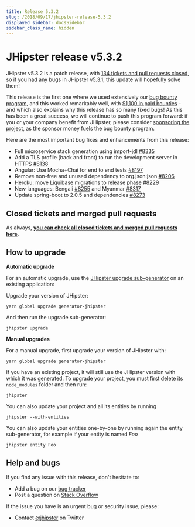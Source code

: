 ```yaml
---
title: Release 5.3.2
slug: /2018/09/17/jhipster-release-5.3.2
displayed_sidebar: docsSidebar
sidebar_class_name: hidden
---
```


JHipster release v5.3.2
==================

JHipster v5.3.2 is a patch release, with [134 tickets and pull requests closed](https://github.com/jhipster/generator-jhipster/issues?q=milestone%3A5.3.2+is%3Aclosed), so if you had any bugs in JHipster v5.3.1, this update will hopefully solve them!

This release is the first one where we used extensively our [bug bounty program](https://www.jhipster.tech/bug-bounties/), and this worked remarkably well, with [$1,100 in paid bounties](https://github.com/jhipster/generator-jhipster/issues?q=is%3Aissue+milestone%3A5.3.2+is%3Aclosed+label%3A%24100) - and which also explains why this release has so many fixed bugs! As this has been a great success, we will continue to push this program forward: if you or your company benefit from JHipster, please consider [sponsoring the project](https://www.jhipster.tech/sponsors/), as the sponsor money fuels the bug bounty program.

Here are the most important bug fixes and enhancements from this release:

- Full microservice stack generation using import-jdl [#8335](https://github.com/jhipster/generator-jhipster/pull/8335/)
- Add a TLS profile (back and front) to run the development server in HTTPS [#8138](https://github.com/jhipster/generator-jhipster/pull/8138)
- Angular: Use Mocha+Chai for end to end tests [#8197](https://github.com/jhipster/generator-jhipster/pull/8197)
- Remove non-free and unused dependency to org.json:json [#8206](https://github.com/jhipster/generator-jhipster/issues/8206)
- Heroku: move Liquibase migrations to release phase [#8229](https://github.com/jhipster/generator-jhipster/pull/8229)
- New languages: Bengali [#8255](https://github.com/jhipster/generator-jhipster/pull/8255) and Myanmar [#8317](https://github.com/jhipster/generator-jhipster/pull/8317)
- Update spring-boot to 2.0.5 and dependencies [#8273](https://github.com/jhipster/generator-jhipster/pull/8273)

Closed tickets and merged pull requests
------------
As always, __[you can check all closed tickets and merged pull requests here](https://github.com/jhipster/generator-jhipster/issues?q=milestone%3A5.3.2+is%3Aclosed)__.

How to upgrade
------------

**Automatic upgrade**

For an automatic upgrade, use the [JHipster upgrade sub-generator](/upgrading-an-application/) on an existing application:

Upgrade your version of JHipster:

```
yarn global upgrade generator-jhipster
```

And then run the upgrade sub-generator:

```
jhipster upgrade
```

**Manual upgrades**

For a manual upgrade, first upgrade your version of JHipster with:

```
yarn global upgrade generator-jhipster
```

If you have an existing project, it will still use the JHipster version with which it was generated.
To upgrade your project, you must first delete its `node_modules` folder and then run:

```
jhipster
```

You can also update your project and all its entities by running

```
jhipster --with-entities
```

You can also update your entities one-by-one by running again the entity sub-generator, for example if your entity is named _Foo_

```
jhipster entity Foo
```

Help and bugs
--------------

If you find any issue with this release, don't hesitate to:

- Add a bug on our [bug tracker](https://github.com/jhipster/generator-jhipster/issues?state=open)
- Post a question on [Stack Overflow](http://stackoverflow.com/tags/jhipster/info)

If the issue you have is an urgent bug or security issue, please:

- Contact [@jhipster](https://twitter.com/jhipster) on Twitter
